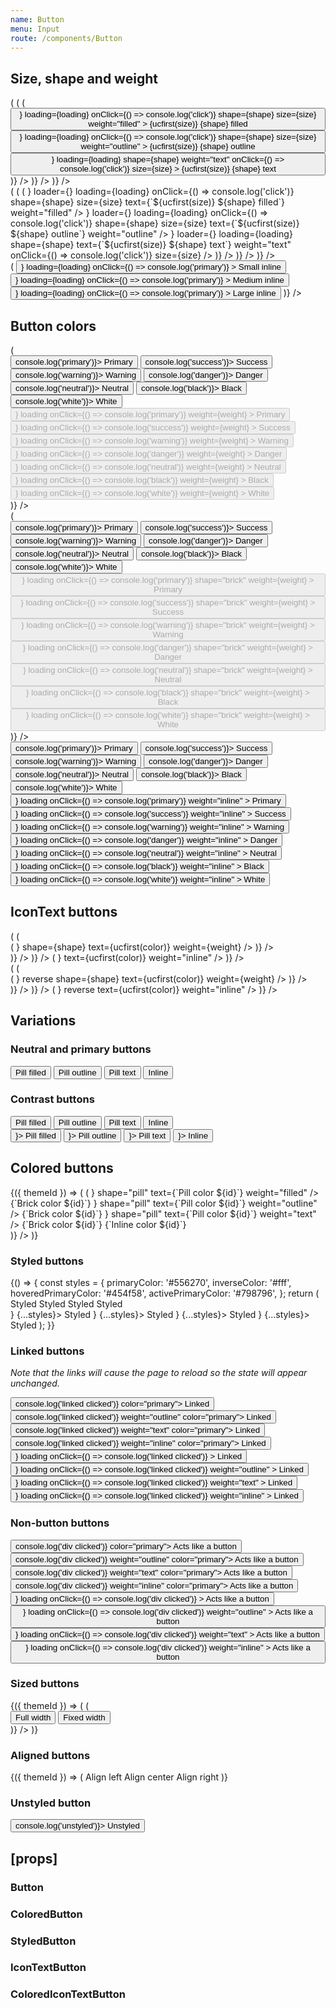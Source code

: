 ```yaml
---
name: Button
menu: Input
route: /components/Button
---
```



<PageTitle title="Button" src="components/Button" />

## Size, shape and weight

<Playground>
  <ThemeWrapper>
    <Looper
      list={['small', 'medium', 'large']}
      render={size => (
        <Rhythm py={1} grouped key={`buttonSize-${size}`}>
          <Looper
            list={[false, true]}
            render={loading => (
              <Rhythm py={1} grouped key={`buttonSize-${size}-${loading ? 'loading' : 'standard'}`}>
                <Looper
                  list={['pill', 'brick']}
                  render={shape => (
                    <Rhythm m={2} mb={0} key={`buttonSize-${size}-${shape}-${loading ? 'loading' : 'standard'}`}>
                      <Button
                        color="primary"
                        loader={<SpinnerIcon scale={size} />}
                        loading={loading}
                        onClick={() => console.log('click')}
                        shape={shape}
                        size={size}
                        weight="filled"
                      >
                        {ucfirst(size)} {shape} filled
                      </Button>
                      <Button
                        color="primary"
                        loader={<SpinnerIcon scale={size} />}
                        loading={loading}
                        onClick={() => console.log('click')}
                        shape={shape}
                        size={size}
                        weight="outline"
                      >
                        {ucfirst(size)} {shape} outline
                      </Button>
                      <Button
                        color="primary"
                        loader={<SpinnerIcon scale={size} />}
                        loading={loading}
                        shape={shape}
                        weight="text"
                        onClick={() => console.log('click')}
                        size={size}
                      >
                        {ucfirst(size)} {shape} text
                      </Button>
                    </Rhythm>
                  )}
                />
              </Rhythm>
            )}
          />
        </Rhythm>
      )}
    />
  </ThemeWrapper>
</Playground>

<div style="height: 50px" />

<Playground>
  <ThemeWrapper>
    <Looper
      list={['small', 'medium', 'large']}
      render={size => (
        <Rhythm py={1} grouped key={`iconButtonSize-${size}`}>
          <Looper
            list={[false, true]}
            render={loading => (
              <Rhythm py={1} grouped key={`iconButtonSize-${size}-${loading ? 'loading' : 'standard'}`}>
                <Looper
                  list={['pill', 'brick']}
                  render={shape => (
                    <Rhythm m={2} mb={0} key={`iconButtonSize-${size}-${shape}-${loading ? 'loading' : 'standard'}`}>
                      <IconTextButton
                        color="primary"
                        icon={<BlobbrIcon scale={size} />}
                        loader={<SpinnerIcon scale={size} />}
                        loading={loading}
                        onClick={() => console.log('click')}
                        shape={shape}
                        size={size}
                        text={`${ucfirst(size)} ${shape} filled`}
                        weight="filled"
                      />
                      <IconTextButton
                        color="primary"
                        icon={<BlobbrIcon scale={size} />}
                        loader={<SpinnerIcon scale={size} />}
                        loading={loading}
                        onClick={() => console.log('click')}
                        shape={shape}
                        size={size}
                        text={`${ucfirst(size)} ${shape} outline`}
                        weight="outline"
                      />
                      <IconTextButton
                        color="primary"
                        icon={<BlobbrIcon scale={size} />}
                        loader={<SpinnerIcon scale={size} />}
                        loading={loading}
                        shape={shape}
                        text={`${ucfirst(size)} ${shape} text`}
                        weight="text"
                        onClick={() => console.log('click')}
                        size={size}
                      />
                    </Rhythm>
                  )}
                />
              </Rhythm>
            )}
          />
        </Rhythm>
      )}
    />
  </ThemeWrapper>
</Playground>

<div style="height: 50px" />

<Playground>
  <ThemeWrapper>
    <Looper
      list={[false, true]}
      render={loading => (
        <Rhythm mb={2} key={`inlineButton-${loading ? 'loading' : 'standard'}`} grouped>
          <Rhythm m={2}>
            <Button
              color="primary"
              size="small"
              weight="inline"
              loader={<SpinnerIcon scale="small" />}
              loading={loading}
              onClick={() => console.log('primary')}
            >
              Small inline
            </Button>
            <Button
              color="primary"
              size="medium"
              weight="inline"
              loader={<SpinnerIcon scale="medium" />}
              loading={loading}
              onClick={() => console.log('primary')}
            >
              Medium inline
            </Button>
            <Button
              color="primary"
              size="large"
              weight="inline"
              loader={<SpinnerIcon scale="large" />}
              loading={loading}
              onClick={() => console.log('primary')}
            >
              Large inline
            </Button>
          </Rhythm>
        </Rhythm>
      )}
    />
  </ThemeWrapper>
</Playground>

## Button colors

<Playground>
  <ThemeWrapper>
    <Looper
      list={['filled', 'outline', 'text']}
      render={weight => (
        <div key={weight || 'undefined'}>
          <Rhythm m={2}>
            <Button color="primary" weight={weight} onClick={() => console.log('primary')}>
              Primary
            </Button>
            <Button color="success" weight={weight} onClick={() => console.log('success')}>
              Success
            </Button>
            <Button color="warning" weight={weight} onClick={() => console.log('warning')}>
              Warning
            </Button>
            <Button color="danger" weight={weight} onClick={() => console.log('danger')}>
              Danger
            </Button>
            <Button color="neutral" weight={weight} onClick={() => console.log('neutral')}>
              Neutral
            </Button>
            <Button color="black" weight={weight} onClick={() => console.log('black')}>
              Black
            </Button>
            <Button color="white" weight={weight} onClick={() => console.log('white')}>
              White
            </Button>
          </Rhythm>
          <br />
          <Rhythm m={2}>
            <Button
              color="primary"
              disabled
              loader={<SpinnerIcon scale="medium" />}
              loading
              onClick={() => console.log('primary')}
              weight={weight}
            >
              Primary
            </Button>
            <Button
              color="success"
              disabled
              loader={<SpinnerIcon scale="medium" />}
              loading
              onClick={() => console.log('success')}
              weight={weight}
            >
              Success
            </Button>
            <Button
              color="warning"
              disabled
              loader={<SpinnerIcon scale="medium" />}
              loading
              onClick={() => console.log('warning')}
              weight={weight}
            >
              Warning
            </Button>
            <Button
              color="danger"
              disabled
              loader={<SpinnerIcon scale="medium" />}
              loading
              onClick={() => console.log('danger')}
              weight={weight}
            >
              Danger
            </Button>
            <Button
              color="neutral"
              disabled
              loader={<SpinnerIcon scale="medium" />}
              loading
              onClick={() => console.log('neutral')}
              weight={weight}
            >
              Neutral
            </Button>
            <Button
              color="black"
              disabled
              loader={<SpinnerIcon scale="medium" />}
              loading
              onClick={() => console.log('black')}
              weight={weight}
            >
              Black
            </Button>
            <Button
              color="white"
              disabled
              loader={<SpinnerIcon scale="medium" />}
              loading
              onClick={() => console.log('white')}
              weight={weight}
            >
              White
            </Button>
          </Rhythm>
        </div>
      )}
    />
  </ThemeWrapper>
</Playground>

<div style="height: 50px" />

<Playground>
  <ThemeWrapper>
    <Looper
      list={['filled', 'outline', 'text']}
      render={weight => (
        <div key={weight || 'undefined'}>
          <Rhythm m={2}>
            <Button color="primary" shape="brick" weight={weight} onClick={() => console.log('primary')}>
              Primary
            </Button>
            <Button color="success" shape="brick" weight={weight} onClick={() => console.log('success')}>
              Success
            </Button>
            <Button color="warning" shape="brick" weight={weight} onClick={() => console.log('warning')}>
              Warning
            </Button>
            <Button color="danger" shape="brick" weight={weight} onClick={() => console.log('danger')}>
              Danger
            </Button>
            <Button color="neutral" shape="brick" weight={weight} onClick={() => console.log('neutral')}>
              Neutral
            </Button>
            <Button color="black" shape="brick" weight={weight} onClick={() => console.log('black')}>
              Black
            </Button>
            <Button color="white" shape="brick" weight={weight} onClick={() => console.log('white')}>
              White
            </Button>
          </Rhythm>
          <br />
          <Rhythm m={2}>
            <Button
              color="primary"
              disabled
              loader={<SpinnerIcon scale="medium" />}
              loading
              onClick={() => console.log('primary')}
              shape="brick"
              weight={weight}
            >
              Primary
            </Button>
            <Button
              color="success"
              disabled
              loader={<SpinnerIcon scale="medium" />}
              loading
              onClick={() => console.log('success')}
              shape="brick"
              weight={weight}
            >
              Success
            </Button>
            <Button
              color="warning"
              disabled
              loader={<SpinnerIcon scale="medium" />}
              loading
              onClick={() => console.log('warning')}
              shape="brick"
              weight={weight}
            >
              Warning
            </Button>
            <Button
              color="danger"
              disabled
              loader={<SpinnerIcon scale="medium" />}
              loading
              onClick={() => console.log('danger')}
              shape="brick"
              weight={weight}
            >
              Danger
            </Button>
            <Button
              color="neutral"
              disabled
              loader={<SpinnerIcon scale="medium" />}
              loading
              onClick={() => console.log('neutral')}
              shape="brick"
              weight={weight}
            >
              Neutral
            </Button>
            <Button
              color="black"
              disabled
              loader={<SpinnerIcon scale="medium" />}
              loading
              onClick={() => console.log('black')}
              shape="brick"
              weight={weight}
            >
              Black
            </Button>
            <Button
              color="white"
              disabled
              loader={<SpinnerIcon scale="medium" />}
              loading
              onClick={() => console.log('white')}
              shape="brick"
              weight={weight}
            >
              White
            </Button>
          </Rhythm>
        </div>
      )}
    />
  </ThemeWrapper>
</Playground>

<div style="height: 50px" />

<Playground>
  <ThemeWrapper>
    <Rhythm m={2}>
      <Button weight="inline" color="primary" onClick={() => console.log('primary')}>
        Primary
      </Button>
      <Button weight="inline" color="success" onClick={() => console.log('success')}>
        Success
      </Button>
      <Button weight="inline" color="warning" onClick={() => console.log('warning')}>
        Warning
      </Button>
      <Button weight="inline" color="danger" onClick={() => console.log('danger')}>
        Danger
      </Button>
      <Button weight="inline" color="neutral" onClick={() => console.log('neutral')}>
        Neutral
      </Button>
      <Button weight="inline" color="black" onClick={() => console.log('black')}>
        Black
      </Button>
      <Button weight="inline" color="white" onClick={() => console.log('white')}>
        White
      </Button>
    </Rhythm>
    <br />
    <Rhythm m={2}>
      <Button
        color="primary"
        loader={<SpinnerIcon scale="medium" />}
        loading
        onClick={() => console.log('primary')}
        weight="inline"
      >
        Primary
      </Button>
      <Button
        color="success"
        loader={<SpinnerIcon scale="medium" />}
        loading
        onClick={() => console.log('success')}
        weight="inline"
      >
        Success
      </Button>
      <Button
        color="warning"
        loader={<SpinnerIcon scale="medium" />}
        loading
        onClick={() => console.log('warning')}
        weight="inline"
      >
        Warning
      </Button>
      <Button
        color="danger"
        loader={<SpinnerIcon scale="medium" />}
        loading
        onClick={() => console.log('danger')}
        weight="inline"
      >
        Danger
      </Button>
      <Button
        color="neutral"
        loader={<SpinnerIcon scale="medium" />}
        loading
        onClick={() => console.log('neutral')}
        weight="inline"
      >
        Neutral
      </Button>
      <Button
        color="black"
        loader={<SpinnerIcon scale="medium" />}
        loading
        onClick={() => console.log('black')}
        weight="inline"
      >
        Black
      </Button>
      <Button
        color="white"
        loader={<SpinnerIcon scale="medium" />}
        loading
        onClick={() => console.log('white')}
        weight="inline"
      >
        White
      </Button>
    </Rhythm>
  </ThemeWrapper>
</Playground>

## IconText buttons

<Playground>
  <ThemeWrapper>
    <Looper
      list={['filled', 'outline', 'text']}
      render={weight => (
        <Rhythm mb={2} key={`iconText-${weight}`} grouped>
          <Looper
            list={['pill', 'brick']}
            render={shape => (
              <div key={`iconText-${weight}-${shape}`}>
                <Looper
                  list={['primary', 'success', 'warning', 'danger', 'neutral', 'black', 'white']}
                  render={color => (
                    <Rhythm m={2} key={`iconText-${weight}-${shape}-${color}`}>
                      <IconTextButton
                        color={color}
                        icon={<BlobbrIcon scale="medium" />}
                        shape={shape}
                        text={ucfirst(color)}
                        weight={weight}
                      />
                    </Rhythm>
                  )}
                />
                <br />
              </div>
            )}
          />
        </Rhythm>
      )}
    />
    <Rhythm mt={4} grouped>
      <Looper
        list={['primary', 'success', 'warning', 'danger', 'neutral', 'black', 'white']}
        render={color => (
          <Rhythm mx={4} key={`text-${color}`}>
            <IconTextButton color={color} icon={<BlobbrIcon scale="medium" />} text={ucfirst(color)} weight="inline" />
          </Rhythm>
        )}
      />
    </Rhythm>
  </ThemeWrapper>
</Playground>

<div style="height: 50px" />

<Playground>
  <ThemeWrapper>
    <Looper
      list={['filled', 'outline', 'text']}
      render={weight => (
        <Rhythm mb={2} key={`iconText-${weight}`} grouped>
          <Looper
            list={['pill', 'brick']}
            render={shape => (
              <div key={`iconText-${weight}-${shape}`}>
                <Looper
                  list={['primary', 'success', 'warning', 'danger', 'neutral', 'black', 'white']}
                  render={color => (
                    <Rhythm m={2} key={`iconTextReverse-${weight}-${shape}-${color}`}>
                      <IconTextButton
                        color={color}
                        icon={<TimesIcon scale="xsmall" />}
                        reverse
                        shape={shape}
                        text={ucfirst(color)}
                        weight={weight}
                      />
                    </Rhythm>
                  )}
                />
                <br />
              </div>
            )}
          />
        </Rhythm>
      )}
    />
    <Rhythm mt={4} grouped>
      <Looper
        list={['primary', 'success', 'warning', 'danger', 'neutral', 'black', 'white']}
        render={color => (
          <Rhythm mx={4} key={`inline-${color}`}>
            <IconTextButton
              color={color}
              icon={<TimesIcon scale="xsmall" />}
              reverse
              text={ucfirst(color)}
              weight="inline"
            />
          </Rhythm>
        )}
      />
    </Rhythm>
  </ThemeWrapper>
</Playground>

## Variations

### Neutral and primary buttons

<Playground>
  <ThemeWrapper>
    <Rhythm m={2}>
      <Button color="neutralAndPrimary" weight="filled">
        Pill filled
      </Button>
      <Button color="neutralAndPrimary" weight="outline">
        Pill outline
      </Button>
      <Button color="neutralAndPrimary" weight="text">
        Pill text
      </Button>
      <Button color="neutralAndPrimary" weight="inline">
        Inline
      </Button>
    </Rhythm>
  </ThemeWrapper>
</Playground>

### Contrast buttons

<Playground>
  <ThemeWrapper contrast>
    <Rhythm m={2}>
      <Button contrast weight="filled">
        Pill filled
      </Button>
      <Button contrast weight="outline">
        Pill outline
      </Button>
      <Button contrast weight="text">
        Pill text
      </Button>
      <Button contrast weight="inline">
        Inline
      </Button>
    </Rhythm>
    <br />
    <Rhythm m={2}>
      <Button contrast loading loader={<SpinnerIcon scale="medium" />}>
        Pill filled
      </Button>
      <Button contrast weight="outline" loading loader={<SpinnerIcon scale="medium" />}>
        Pill outline
      </Button>
      <Button contrast weight="text" loading loader={<SpinnerIcon scale="medium" />}>
        Pill text
      </Button>
      <Button contrast weight="inline" loading loader={<SpinnerIcon scale="medium" />}>
        Inline
      </Button>
    </Rhythm>
  </ThemeWrapper>
</Playground>

## Colored buttons

<Playground>
  <ThemeWrapper withThemeId>
    {({ themeId }) => (
      <Flex direction="column" wrap>
        <ColorLooper
          themeId={themeId}
          group="primary"
          render={({ id }) => (
            <Flex direction="row" key={`coloredButton-${id}`} wrap>
              <Rhythm key={`coloredButtonFilled-${id}`} m={2}>
                <ColoredIconTextButton
                  colorId={id}
                  icon={<BlobbrIcon scale="medium" />}
                  shape="pill"
                  text={`Pill color ${id}`}
                  weight="filled"
                />
                <ColoredButton shape="brick" weight="filled" colorId={id}>
                  {`Brick color ${id}`}
                </ColoredButton>
              </Rhythm>
              <Rhythm key={`coloredButtonOutline-${id}`} m={2}>
                <ColoredIconTextButton
                  colorId={id}
                  icon={<BlobbrIcon scale="medium" />}
                  shape="pill"
                  text={`Pill color ${id}`}
                  weight="outline"
                />
                <ColoredButton shape="brick" weight="outline" colorId={id}>
                  {`Brick color ${id}`}
                </ColoredButton>
              </Rhythm>
              <Rhythm key={`coloredButtonText-${id}`} m={2}>
                <ColoredIconTextButton
                  colorId={id}
                  icon={<BlobbrIcon scale="medium" />}
                  shape="pill"
                  text={`Pill color ${id}`}
                  weight="text"
                />
                <ColoredButton shape="brick" weight="text" colorId={id}>
                  {`Brick color ${id}`}
                </ColoredButton>
                <ColoredButton weight="inline" colorId={id}>
                  {`Inline color ${id}`}
                </ColoredButton>
              </Rhythm>
              <div style={{ width: '100%', height: '4px' }} />
            </Flex>
          )}
        />
      </Flex>
    )}
  </ThemeWrapper>
</Playground>

### Styled buttons

<Playground>
  {() => {
    const styles = {
      primaryColor: '#556270',
      inverseColor: '#fff',
      hoveredPrimaryColor: '#454f58',
      activePrimaryColor: '#798796',
    };
    return (
      <React.Fragment>
        <Rhythm m={2}>
          <StyledButton {...styles}>Styled</StyledButton>
          <StyledButton weight="outline" {...styles}>
            Styled
          </StyledButton>
          <StyledButton weight="text" {...styles}>
            Styled
          </StyledButton>
          <StyledButton weight="inline" {...styles}>
            Styled
          </StyledButton>
        </Rhythm>
        <br />
        <Rhythm m={2}>
          <StyledButton loading loader={<SpinnerIcon scale="medium" />} {...styles}>
            Styled
          </StyledButton>
          <StyledButton weight="outline" loading loader={<SpinnerIcon scale="medium" />} {...styles}>
            Styled
          </StyledButton>
          <StyledButton weight="text" loading loader={<SpinnerIcon scale="medium" />} {...styles}>
            Styled
          </StyledButton>
          <StyledButton weight="inline" loading loader={<SpinnerIcon scale="medium" />} {...styles}>
            Styled
          </StyledButton>
        </Rhythm>
      </React.Fragment>
    );
  }}
</Playground>

### Linked buttons

_Note that the links will cause the page to reload so the state will appear unchanged._

<Playground>
  <ThemeWrapper>
    <Rhythm m={2}>
      <Button href="#linked" onClick={() => console.log('linked clicked')} color="primary">
        Linked
      </Button>
      <Button href="#linked" onClick={() => console.log('linked clicked')} weight="outline" color="primary">
        Linked
      </Button>
      <Button href="#linked" onClick={() => console.log('linked clicked')} weight="text" color="primary">
        Linked
      </Button>
      <Button href="#linked" onClick={() => console.log('linked clicked')} weight="inline" color="primary">
        Linked
      </Button>
    </Rhythm>
    <br />
    <Rhythm m={2}>
      <Button
        color="primary"
        href="#linked"
        loader={<SpinnerIcon scale="medium" />}
        loading
        onClick={() => console.log('linked clicked')}
      >
        Linked
      </Button>
      <Button
        color="primary"
        href="#linked"
        loader={<SpinnerIcon scale="medium" />}
        loading
        onClick={() => console.log('linked clicked')}
        weight="outline"
      >
        Linked
      </Button>
      <Button
        color="primary"
        href="#linked"
        loader={<SpinnerIcon scale="medium" />}
        loading
        onClick={() => console.log('linked clicked')}
        weight="text"
      >
        Linked
      </Button>
      <Button
        color="primary"
        href="#linked"
        loader={<SpinnerIcon scale="medium" />}
        loading
        onClick={() => console.log('linked clicked')}
        weight="inline"
      >
        Linked
      </Button>
    </Rhythm>
  </ThemeWrapper>
</Playground>

### Non-button buttons

<Playground>
  <ThemeWrapper>
    <Rhythm m={2}>
      <Button as="div" onClick={() => console.log('div clicked')} color="primary">
        Acts like a button
      </Button>
      <Button as="div" onClick={() => console.log('div clicked')} weight="outline" color="primary">
        Acts like a button
      </Button>
      <Button as="div" onClick={() => console.log('div clicked')} weight="text" color="primary">
        Acts like a button
      </Button>
      <Button as="div" onClick={() => console.log('div clicked')} weight="inline" color="primary">
        Acts like a button
      </Button>
    </Rhythm>
    <br />
    <Rhythm m={2}>
      <Button
        as="div"
        color="primary"
        loader={<SpinnerIcon scale="medium" />}
        loading
        onClick={() => console.log('div clicked')}
      >
        Acts like a button
      </Button>
      <Button
        as="div"
        color="primary"
        loader={<SpinnerIcon scale="medium" />}
        loading
        onClick={() => console.log('div clicked')}
        weight="outline"
      >
        Acts like a button
      </Button>
      <Button
        as="div"
        color="primary"
        loader={<SpinnerIcon scale="medium" />}
        loading
        onClick={() => console.log('div clicked')}
        weight="text"
      >
        Acts like a button
      </Button>
      <Button
        as="div"
        color="primary"
        loader={<SpinnerIcon scale="medium" />}
        loading
        onClick={() => console.log('div clicked')}
        weight="inline"
      >
        Acts like a button
      </Button>
    </Rhythm>
  </ThemeWrapper>
</Playground>

### Sized buttons

<Playground>
  <ThemeWrapper withThemeId>
    {({ themeId }) => (
      <Looper
        list={['pill', 'brick']}
        render={shape => (
          <div key={shape}>
            <Rhythm m={2}>
              <Button shape={shape} themeId={themeId} color="primary" fullWidth>
                Full width
              </Button>
              <Button shape={shape} themeId={themeId} color="primary" width={200}>
                Fixed width
              </Button>
            </Rhythm>
          </div>
        )}
      />
    )}
  </ThemeWrapper>
</Playground>

### Aligned buttons

<Playground>
  <ThemeWrapper withThemeId>
    {({ themeId }) => (
      <Rhythm m={2}>
        <StyledButton themeId={themeId} color="primary" width={200} align="left">
          Align left
        </StyledButton>
        <StyledButton themeId={themeId} color="primary" width={200}>
          Align center
        </StyledButton>
        <StyledButton themeId={themeId} color="primary" width={200} align="right">
          Align right
        </StyledButton>
      </Rhythm>
    )}
  </ThemeWrapper>
</Playground>

### Unstyled button

<Playground>
  <ThemeWrapper>
    <Button unstyled onClick={() => console.log('unstyled')}>
      Unstyled
    </Button>
  </ThemeWrapper>
</Playground>

## \[props\]

### Button

<Props of={Button} />

### ColoredButton

<Props of={ColoredButton} />

### StyledButton

<Props of={StyledButton} />

### IconTextButton

<Props of={IconTextButton} />

### ColoredIconTextButton

<Props of={ColoredIconTextButton} />
